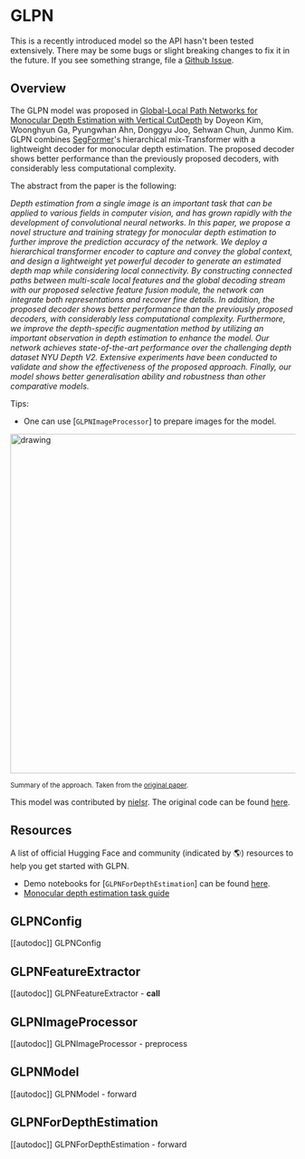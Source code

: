 <!--Copyright 2022 The HuggingFace Team. All rights reserved.

Licensed under the Apache License, Version 2.0 (the "License"); you may not use this file except in compliance with
the License. You may obtain a copy of the License at

http://www.apache.org/licenses/LICENSE-2.0

Unless required by applicable law or agreed to in writing, software distributed under the License is distributed on
an "AS IS" BASIS, WITHOUT WARRANTIES OR CONDITIONS OF ANY KIND, either express or implied. See the License for the
specific language governing permissions and limitations under the License.
-->

# GLPN

<Tip>

This is a recently introduced model so the API hasn't been tested extensively. There may be some bugs or slight
breaking changes to fix it in the future. If you see something strange, file a [Github Issue](https://github.com/huggingface/transformers/issues/new?assignees=&labels=&template=bug-report.md&title).

</Tip>

## Overview

The GLPN model was proposed in [Global-Local Path Networks for Monocular Depth Estimation with Vertical CutDepth](https://arxiv.org/abs/2201.07436)  by Doyeon Kim, Woonghyun Ga, Pyungwhan Ahn, Donggyu Joo, Sehwan Chun, Junmo Kim.
GLPN combines [SegFormer](segformer)'s hierarchical mix-Transformer with a lightweight decoder for monocular depth estimation. The proposed decoder shows better performance than the previously proposed decoders, with considerably
less computational complexity.

The abstract from the paper is the following:

*Depth estimation from a single image is an important task that can be applied to various fields in computer vision, and has grown rapidly with the development of convolutional neural networks. In this paper, we propose a novel structure and training strategy for monocular depth estimation to further improve the prediction accuracy of the network. We deploy a hierarchical transformer encoder to capture and convey the global context, and design a lightweight yet powerful decoder to generate an estimated depth map while considering local connectivity. By constructing connected paths between multi-scale local features and the global decoding stream with our proposed selective feature fusion module, the network can integrate both representations and recover fine details. In addition, the proposed decoder shows better performance than the previously proposed decoders, with considerably less computational complexity. Furthermore, we improve the depth-specific augmentation method by utilizing an important observation in depth estimation to enhance the model. Our network achieves state-of-the-art performance over the challenging depth dataset NYU Depth V2. Extensive experiments have been conducted to validate and show the effectiveness of the proposed approach. Finally, our model shows better generalisation ability and robustness than other comparative models.*

Tips:

- One can use [`GLPNImageProcessor`] to prepare images for the model.

<img src="https://huggingface.co/datasets/huggingface/documentation-images/resolve/main/glpn_architecture.jpg"
alt="drawing" width="600"/>

<small> Summary of the approach. Taken from the <a href="https://arxiv.org/abs/2201.07436" target="_blank">original paper</a>. </small>

This model was contributed by [nielsr](https://huggingface.co/nielsr). The original code can be found [here](https://github.com/vinvino02/GLPDepth).

## Resources

A list of official Hugging Face and community (indicated by 🌎) resources to help you get started with GLPN.

- Demo notebooks for [`GLPNForDepthEstimation`] can be found [here](https://github.com/NielsRogge/Transformers-Tutorials/tree/master/GLPN).
- [Monocular depth estimation task guide](./tasks/monocular_depth_estimation.mdx)

## GLPNConfig

[[autodoc]] GLPNConfig

## GLPNFeatureExtractor

[[autodoc]] GLPNFeatureExtractor
    - __call__

## GLPNImageProcessor

[[autodoc]] GLPNImageProcessor
    - preprocess

## GLPNModel

[[autodoc]] GLPNModel
    - forward

## GLPNForDepthEstimation

[[autodoc]] GLPNForDepthEstimation
    - forward
